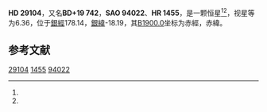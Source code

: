 {{Starbox begin
| name = HD 29104
}}
{{Starbox observe
| epoch = [[J2000.0|J2000.0]]
| constell = {{星座名待查}}<ref name=SIMBAD>{{cite web
 | url=http://simbad.u-strasbg.fr/simbad/sim-id?Ident=HR+1455
 | title =Pulsating variable Star
 | publisher=Centre de Données astronomiques de Strasbourg
 | work=SIMBAD
 | accessdate=2012-07-13}}</ref><ref name=DATA>{{cite web
 | url=http://vizier.u-strasbg.fr/viz-bin/VizieR-5?-out.add=.&-source=5050&-corr=PK=HR&-out.max=9999&HR=1455
 | title=VizieR Detailed Page
 | accessdate=2012-07-13
 | archive-date=2016-03-04
 | archive-url=https://web.archive.org/web/20160304231713/http://vizier.u-strasbg.fr/viz-bin/VizieR-5?-out.add=.&-source=5050&-corr=PK=HR&-out.max=9999&HR=1455
 | dead-url=no
 }}</ref>
| 星官 = 
| ra = {{RA|4|35|42.7}}<ref name=SIMBAD /><ref name=DATA />
| dec = {{DEC|+19|52|54}}<ref name=SIMBAD /><ref name=DATA />
| appmag_v = 6.36<ref name=SIMBAD /><ref name=DATA />
}}
{{Starbox character
| class = G5II-III+A-F<ref name=SIMBAD /><ref name=DATA />
| b-v = <ref name=SIMBAD /><ref name=DATA />
| u-b = <ref name=SIMBAD /><ref name=DATA />
| r-i = <ref name=SIMBAD /><ref name=DATA />
| variable = 
}}
{{Starbox astrometry
| radial_v = 
| prop_mo_ra = -2
| parallax = 
| p_error = 
}}
{{Starbox catalog
| names =BD+19 742，[[SAO星表|SAO]] 94022，[[HD星表|HD]] 29104，[[HR星表|HR]] 1455}}
{{Starbox reference |Simbad=HR+1455}}
{{Starbox end}}

'''HD 29104'''，又名'''BD+19 742'''，'''SAO 94022'''、'''HR 1455'''，是一颗恒星<ref name=SIMBAD /><ref name=DATA />，视星等为6.36，位于[[銀道座標系|銀經]]178.14，[[銀道座標系|銀緯]]-18.19，其[[B1900.0|B1900.0]]坐标为赤經{{RA|4|29|50.7}}，赤緯{{DEC|+19|-18.19|31}}。

== 参考文献 ==
{{reflist}}

{{star-stub}}

[[Category:HD和HDE天體|29104]]
[[Category:HR天體|1455]]
[[Category:SAO天體|94022]]